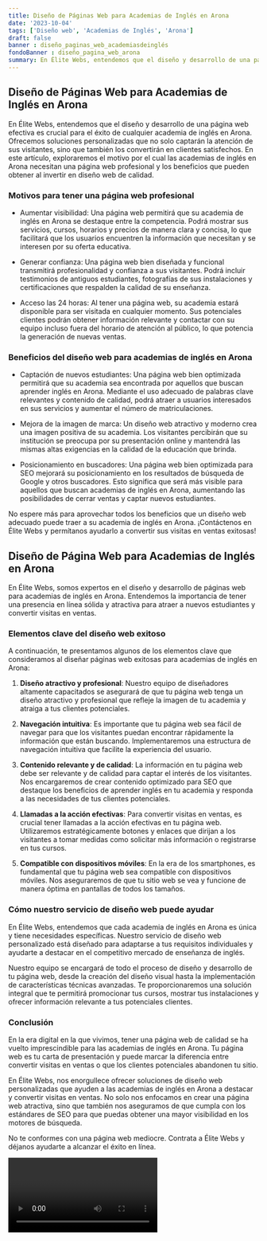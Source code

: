 ```yaml
---
title: Diseño de Páginas Web para Academias de Inglés en Arona
date: '2023-10-04'
tags: ['Diseño web', 'Academias de Inglés', 'Arona']
draft: false
banner : diseño_paginas_web_academiasdeinglés
fondoBanner : diseño_pagina_web_arona
summary: En Élite Webs, entendemos que el diseño y desarrollo de una página web efectiva es crucial para el éxito de cualquier academia de inglés en Arona. Ofrecemos soluciones personalizadas que no solo captarán la atención de sus visitantes, sino que también los convertirán en clientes satisfechos. En este artículo, exploraremos el motivo por el cual las academias de inglés en Arona necesitan una página web profesional y los beneficios que pueden obtener al invertir en diseño web de calidad.
---
```


## Diseño de Páginas Web para Academias de Inglés en Arona

En Élite Webs, entendemos que el diseño y desarrollo de una página web efectiva es crucial para el éxito de cualquier academia de inglés en Arona. Ofrecemos soluciones personalizadas que no solo captarán la atención de sus visitantes, sino que también los convertirán en clientes satisfechos. En este artículo, exploraremos el motivo por el cual las academias de inglés en Arona necesitan una página web profesional y los beneficios que pueden obtener al invertir en diseño web de calidad.

### Motivos para tener una página web profesional

- Aumentar visibilidad: Una página web permitirá que su academia de inglés en Arona se destaque entre la competencia. Podrá mostrar sus servicios, cursos, horarios y precios de manera clara y concisa, lo que facilitará que los usuarios encuentren la información que necesitan y se interesen por su oferta educativa.

- Generar confianza: Una página web bien diseñada y funcional transmitirá profesionalidad y confianza a sus visitantes. Podrá incluir testimonios de antiguos estudiantes, fotografías de sus instalaciones y certificaciones que respalden la calidad de su enseñanza.

- Acceso las 24 horas: Al tener una página web, su academia estará disponible para ser visitada en cualquier momento. Sus potenciales clientes podrán obtener información relevante y contactar con su equipo incluso fuera del horario de atención al público, lo que potencia la generación de nuevas ventas.

### Beneficios del diseño web para academias de inglés en Arona

- Captación de nuevos estudiantes: Una página web bien optimizada permitirá que su academia sea encontrada por aquellos que buscan aprender inglés en Arona. Mediante el uso adecuado de palabras clave relevantes y contenido de calidad, podrá atraer a usuarios interesados en sus servicios y aumentar el número de matriculaciones.

- Mejora de la imagen de marca: Un diseño web atractivo y moderno crea una imagen positiva de su academia. Los visitantes percibirán que su institución se preocupa por su presentación online y mantendrá las mismas altas exigencias en la calidad de la educación que brinda.

- Posicionamiento en buscadores: Una página web bien optimizada para SEO mejorará su posicionamiento en los resultados de búsqueda de Google y otros buscadores. Esto significa que será más visible para aquellos que buscan academias de inglés en Arona, aumentando las posibilidades de cerrar ventas y captar nuevos estudiantes.

No espere más para aprovechar todos los beneficios que un diseño web adecuado puede traer a su academia de inglés en Arona. ¡Contáctenos en Élite Webs y permítanos ayudarlo a convertir sus visitas en ventas exitosas!

<GifSeo />

<Cta />

## Diseño de Página Web para Academias de Inglés en Arona

En Élite Webs, somos expertos en el diseño y desarrollo de páginas web para academias de inglés en Arona. Entendemos la importancia de tener una presencia en línea sólida y atractiva para atraer a nuevos estudiantes y convertir visitas en ventas.

### Elementos clave del diseño web exitoso

A continuación, te presentamos algunos de los elementos clave que consideramos al diseñar páginas web exitosas para academias de inglés en Arona:

1. **Diseño atractivo y profesional**: Nuestro equipo de diseñadores altamente capacitados se asegurará de que tu página web tenga un diseño atractivo y profesional que refleje la imagen de tu academia y atraiga a tus clientes potenciales.

2. **Navegación intuitiva**: Es importante que tu página web sea fácil de navegar para que los visitantes puedan encontrar rápidamente la información que están buscando. Implementaremos una estructura de navegación intuitiva que facilite la experiencia del usuario.

3. **Contenido relevante y de calidad**: La información en tu página web debe ser relevante y de calidad para captar el interés de los visitantes. Nos encargaremos de crear contenido optimizado para SEO que destaque los beneficios de aprender inglés en tu academia y responda a las necesidades de tus clientes potenciales.

4. **Llamadas a la acción efectivas**: Para convertir visitas en ventas, es crucial tener llamadas a la acción efectivas en tu página web. Utilizaremos estratégicamente botones y enlaces que dirijan a los visitantes a tomar medidas como solicitar más información o registrarse en tus cursos.

5. **Compatible con dispositivos móviles**: En la era de los smartphones, es fundamental que tu página web sea compatible con dispositivos móviles. Nos aseguraremos de que tu sitio web se vea y funcione de manera óptima en pantallas de todos los tamaños.

### Cómo nuestro servicio de diseño web puede ayudar

En Élite Webs, entendemos que cada academia de inglés en Arona es única y tiene necesidades específicas. Nuestro servicio de diseño web personalizado está diseñado para adaptarse a tus requisitos individuales y ayudarte a destacar en el competitivo mercado de enseñanza de inglés.

Nuestro equipo se encargará de todo el proceso de diseño y desarrollo de tu página web, desde la creación del diseño visual hasta la implementación de características técnicas avanzadas. Te proporcionaremos una solución integral que te permitirá promocionar tus cursos, mostrar tus instalaciones y ofrecer información relevante a tus potenciales clientes.

### Conclusión

En la era digital en la que vivimos, tener una página web de calidad se ha vuelto imprescindible para las academias de inglés en Arona. Tu página web es tu carta de presentación y puede marcar la diferencia entre convertir visitas en ventas o que los clientes potenciales abandonen tu sitio.

En Élite Webs, nos enorgullece ofrecer soluciones de diseño web personalizadas que ayuden a las academias de inglés en Arona a destacar y convertir visitas en ventas. No solo nos enfocamos en crear una página web atractiva, sino que también nos aseguramos de que cumpla con los estándares de SEO para que puedas obtener una mayor visibilidad en los motores de búsqueda.

No te conformes con una página web mediocre. Contrata a Élite Webs y déjanos ayudarte a alcanzar el éxito en línea.

<Video />

<CtaBot job='Academias de Inglés' city='Arona'/>

<Gmaps query='Arona+españa+maps' />